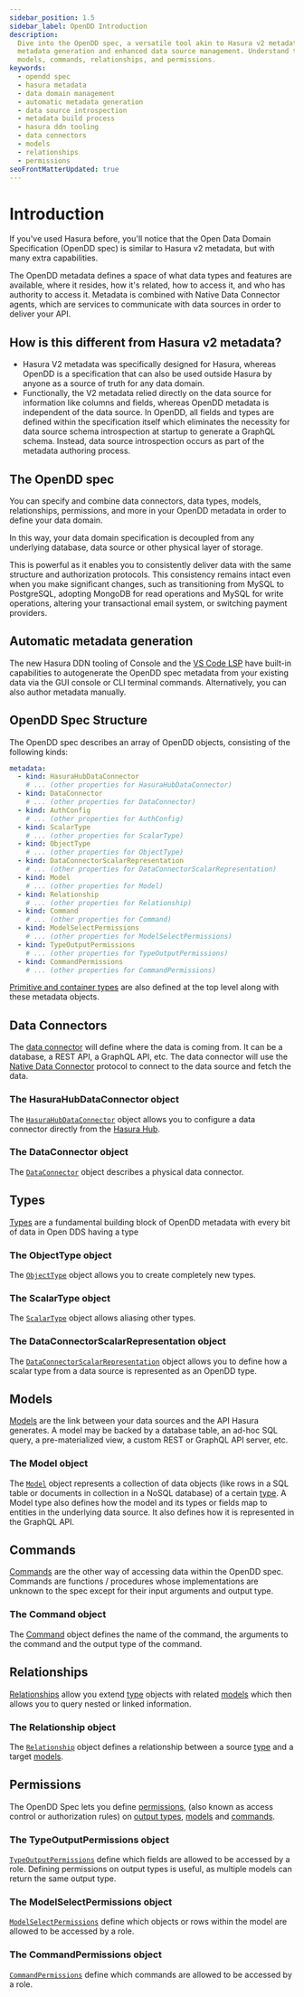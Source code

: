 ```yaml
---
sidebar_position: 1.5
sidebar_label: OpenDD Introduction
description:
  Dive into the OpenDD spec, a versatile tool akin to Hasura v2 metadata, offering extra capabilities such as automatic
  metadata generation and enhanced data source management. Understand the OpenDD spec structure, data connectors, types,
  models, commands, relationships, and permissions.
keywords:
  - opendd spec
  - hasura metadata
  - data domain management
  - automatic metadata generation
  - data source introspection
  - metadata build process
  - hasura ddn tooling
  - data connectors
  - models
  - relationships
  - permissions
seoFrontMatterUpdated: true
---
```


# Introduction

If you've used Hasura before, you'll notice that the Open Data Domain Specification (OpenDD spec) is similar to Hasura
v2 metadata, but with many extra capabilities.

The OpenDD metadata defines a space of what data types and features are available, where it resides, how it's related,
how to access it, and who has authority to access it. Metadata is combined with Native Data Connector agents, which are
services to communicate with data sources in order to deliver your API.

## How is this different from Hasura v2 metadata?

- Hasura V2 metadata was specifically designed for Hasura, whereas OpenDD is a specification that can also be used
  outside Hasura by anyone as a source of truth for any data domain.
- Functionally, the V2 metadata relied directly on the data source for information like columns and fields, whereas
  OpenDD metadata is independent of the data source. In OpenDD, all fields and types are defined within the
  specification itself which eliminates the necessity for data source schema introspection at startup to generate a
  GraphQL schema. Instead, data source introspection occurs as part of the metadata authoring process.

## The OpenDD spec

You can specify and combine data connectors, data types, models, relationships, permissions, and more in your OpenDD
metadata in order to define your data domain.

In this way, your data domain specification is decoupled from any underlying database, data source or other physical
layer of storage.

This is powerful as it enables you to consistently deliver data with the same structure and authorization protocols.
This consistency remains intact even when you make significant changes, such as transitioning from MySQL to PostgreSQL,
adopting MongoDB for read operations and MySQL for write operations, altering your transactional email system, or
switching payment providers.

## Automatic metadata generation

The new Hasura DDN tooling of Console and the
[VS Code LSP](https://marketplace.visualstudio.com/items?itemName=HasuraHQ.hasura) have built-in capabilities to
autogenerate the OpenDD spec metadata from your existing data via the GUI console or CLI terminal commands.
Alternatively, you can also author metadata manually.

## OpenDD Spec Structure

The OpenDD spec describes an array of OpenDD objects, consisting of the following kinds:

```yaml
metadata:
  - kind: HasuraHubDataConnector
    # ... (other properties for HasuraHubDataConnector)
  - kind: DataConnector
    # ... (other properties for DataConnector)
  - kind: AuthConfig
    # ... (other properties for AuthConfig)
  - kind: ScalarType
    # ... (other properties for ScalarType)
  - kind: ObjectType
    # ... (other properties for ObjectType)
  - kind: DataConnectorScalarRepresentation
    # ... (other properties for DataConnectorScalarRepresentation)
  - kind: Model
    # ... (other properties for Model)
  - kind: Relationship
    # ... (other properties for Relationship)
  - kind: Command
    # ... (other properties for Command)
  - kind: ModelSelectPermissions
    # ... (other properties for ModelSelectPermissions)
  - kind: TypeOutputPermissions
    # ... (other properties for TypeOutputPermissions)
  - kind: CommandPermissions
    # ... (other properties for CommandPermissions)
```

[Primitive and container types](./types.mdx#primitive-and-container-types) are also defined at the top level along with
these metadata objects.

## Data Connectors

The [data connector](./data-connectors.mdx) will define where the data is coming from. It can be a database, a REST API,
a GraphQL API, etc. The data connector will use the [Native Data Connector](/connectors/overview.mdx) protocol to
connect to the data source and fetch the data.

### The HasuraHubDataConnector object

The [`HasuraHubDataConnector`](./data-connectors.mdx) object allows you to configure a data connector directly from the
[Hasura Hub](https://hasura.io/connectors/).

### The DataConnector object

The [`DataConnector`](./data-connectors.mdx) object describes a physical data connector.

## Types

[Types](./types.mdx) are a fundamental building block of OpenDD metadata with every bit of data in Open DDS having a
type

### The ObjectType object

The [`ObjectType`](./types.mdx#object-types) object allows you to create completely new types.

### The ScalarType object

The [`ScalarType`](./types.mdx#scalar-types) object allows aliasing other types.

### The DataConnectorScalarRepresentation object

The [`DataConnectorScalarRepresentation`](./types.mdx#scalar-type-representation) object allows you to define how a
scalar type from a data source is represented as an OpenDD type.

## Models

[Models](./models.mdx) are the link between your data sources and the API Hasura generates. A model may be backed by a
database table, an ad-hoc SQL query, a pre-materialized view, a custom REST or GraphQL API server, etc.

### The Model object

The [`Model`](./models.mdx) object represents a collection of data objects (like rows in a SQL table or documents in
collection in a NoSQL database) of a certain [type](./types.mdx). A Model type also defines how the model and its types
or fields map to entities in the underlying data source. It also defines how it is represented in the GraphQL API.

## Commands

[Commands](./commands.mdx) are the other way of accessing data within the OpenDD spec. Commands are functions /
procedures whose implementations are unknown to the spec except for their input arguments and output type.

### The Command object

The [Command](./commands.mdx) object defines the name of the command, the arguments to the command and the output type
of the command.

## Relationships

[Relationships](./relationships.mdx) allow you extend [type](./types.mdx) objects with related [models](./models.mdx)
which then allows you to query nested or linked information.

### The Relationship object

The [`Relationship`](./relationships.mdx) object defines a relationship between a source [type](./types.mdx) and a
target [models](./models.mdx).

## Permissions

The OpenDD Spec lets you define [permissions](./permissions.mdx), (also known as access control or authorization rules)
on [output types](./types.mdx), [models](./models.mdx) and [commands](./commands.mdx).

### The TypeOutputPermissions object

[`TypeOutputPermissions`](./permissions.mdx#type-output-permissions) define which fields are allowed to be accessed by a
role. Defining permissions on output types is useful, as multiple models can return the same output type.

### The ModelSelectPermissions object

[`ModelSelectPermissions`](./permissions.mdx#model-select-permissions) define which objects or rows within the model are
allowed to be accessed by a role.

### The CommandPermissions object

[`CommandPermissions`](./permissions.mdx#command-permissions) define which commands are allowed to be accessed by a
role.
